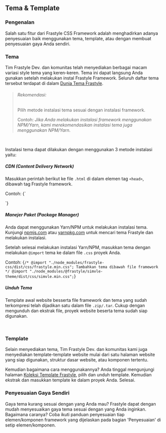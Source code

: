 
## Tema & Template

### Pengenalan
Salah satu fitur dari Frastyle CSS Framework adalah menghadirkan adanya penyesuaian baik menggunakan tema, template, atau dengan membuat penyesuaian gaya Anda sendiri.

### Tema
Tim Frastyle Dev. dan komunitas telah menyediakan berbagai macam variasi style tema yang keren-keren. Tema ini dapat langsung Anda gunakan setelah melakukan instal Frastyle Framework. Seluruh daftar tema tersebut terdapat di dalam [Dunia Tema Frastyle](../tema).

> ###### Rekomendasi:
> Pilih metode instalasi tema sesuai dengan instalasi framework.
>
> Contoh: _Jika Anda melakukan instalasi framework menggunakan NPM/Yarn, kami merekomendasikan instalasi tema juga menggunakan NPM/Yarn._

<br />

Instalasi tema dapat dilakukan dengan menggunakan 3 metode instalasi yaitu:

##### CDN (Content Delivery Network)

Masukkan perintah berikut ke file `.html` di dalam elemen tag `<head>`, dibawah tag Frastyle framework.

Contoh:
<CodeBox lang='html'>{`
<!-- Frastyle Framework -->
<!-- <link rel="stylesheet" href="https://cdn.jsdelivr.net/npm/frastyle-css/dist/css/frastyle.min.css"> -->
<!-- Tema Frastyle -->
<link rel="stylesheet" href="https://cdn.jsdelivr.net/npm/@frastyle/simvle-theme/dist/css/simvle.min.css">
`}</CodeBox>

##### Manejer Paket (Package Manager)

Anda dapat menggunakan Yarn/NPM untuk melakukan instalasi tema. Kunjungi [npmjs.com](https://www.npmjs.com/search?q=frastyle) atau [yarnpkg.com](https://yarnpkg.com/?q=frastyle) untuk mencari tema Frastyle dan melakukan instalasi.

Setelah selesai melakukan instalasi Yarn/NPM, masukkan tema dengan melakukan `@import` tema ke dalam file `.css` proyek Anda.

Contoh:
<CodeBox lang='css'>{`
/* @import "./node_modules/frastyle-css/dist/css/frastyle.min.css";
Tambahkan tema dibawah file framework */
@import "./node_modules/@frastyle/simvle-theme/dist/css/simvle.min.css";
`}</CodeBox>

##### Unduh Tema

Template awal website besserta file framework dan tema yang sudah terkompresi telah dijadikan satu dalam file `.zip/.tar`. Cukup dengan mengunduh dan ekstrak file, proyek website beserta tema sudah siap digunakan.

<br />

### Template
Selain menyediakan tema, Tim Frastyle Dev. dan komunitas kami juga menyediakan template-template website mulai dari satu halaman website yang siap digunakan, struktur dasar website, atau komponen tertentu.

Kemudian bagaimana cara menggunakannya? Anda tinggal mengunjungi halaman [Koleksi Template Frastyle](../template), pilih dan unduh template. Kemudian ekstrak dan masukkan template ke dalam proyek Anda. Selesai.

### Penyesuaian Gaya Sendiri
Gaya tema kurang sesuai dengan yang Anda mau? Frastyle dapat dengan mudah menyesuaikan gaya tema sesuai dengan yang Anda inginkan. Bagaimana caranya? Coba ikuti panduan penyesuaian tiap elemen/komponen framework yang dijelaskan pada bagian 'Penyesuaian' di setip elemen/komponen.